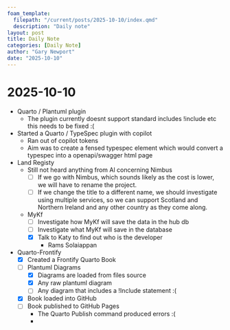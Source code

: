 ```yaml
---
foam_template:
  filepath: "/current/posts/2025-10-10/index.qmd"
  description: "Daily note"
layout: post
title: Daily Note
categories: [Daily Note]
author: "Gary Newport"
date: "2025-10-10"
---
```


# 2025-10-10

- Quarto / Plantuml plugin
  - The plugin currently doesnt support standard includes !include <azure/common> etc this needs to be fixed :(
- Started a Quarto / TypeSpec plugin with copilot 
  - Ran out of copilot tokens
  - Aim was to create a fensed typespec element which would convert a typespec into a openapi/swagger html page
- Land Registy
  - Still not heard anything from Al concerning Nimbus
    - [ ] If we go with Nimbus, which sounds likely as the cost is lower, we will have to rename the project.
    - [ ] If we change the title to a different name, we should investigate using multiple services, so we can support Scotland and Northern Ireland and any other country as they come along.
  - MyKf
    - [ ] Investigate how MyKf will save the data in the hub db
    - [ ] Investigate what MyKf will save in the database
    - [X] Talk to Katy to find out who is the developer
      - Rams Solaiappan
- Quarto-Frontify
  - [X] Created a Frontify Quarto Book
  - [ ] Plantuml Diagrams 
    - [X] Diagrams are loaded from files source
    - [X] Any raw plantuml diagram 
    - [ ] Any diagram that includes a !Include statement :(
  - [X] Book loaded into GitHub
  - [ ] Book published to GitHub Pages
    - The Quarto Publish command produced errors :(
    -  